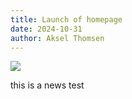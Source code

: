 ```yaml
---
title: Launch of homepage
date: 2024-10-31
author: Aksel Thomsen
---
```


![](logo_nn.png)

this is a news test
